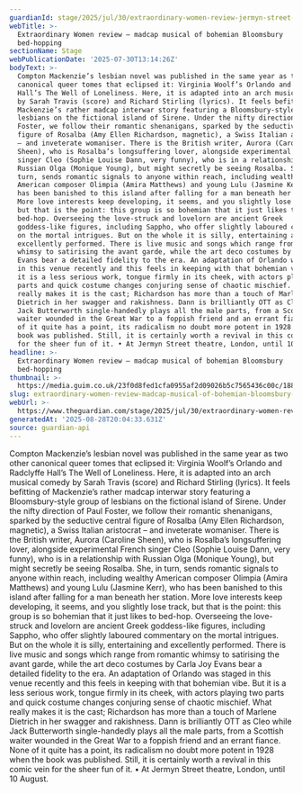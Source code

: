 ```yaml
---
guardianId: stage/2025/jul/30/extraordinary-women-review-jermyn-street-theatre-london
webTitle: >-
  Extraordinary Women review – madcap musical of bohemian Bloomsbury
  bed-hopping 
sectionName: Stage
webPublicationDate: '2025-07-30T13:14:26Z'
bodyText: >-
  Compton Mackenzie’s lesbian novel was published in the same year as two other
  canonical queer tomes that eclipsed it: Virginia Woolf’s Orlando and Radclyffe
  Hall’s The Well of Loneliness. Here, it is adapted into an arch musical comedy
  by Sarah Travis (score) and Richard Stirling (lyrics). It feels befitting of
  Mackenzie’s rather madcap interwar story featuring a Bloomsbury-style group of
  lesbians on the fictional island of Sirene. Under the nifty direction of Paul
  Foster, we follow their romantic shenanigans, sparked by the seductive central
  figure of Rosalba (Amy Ellen Richardson, magnetic), a Swiss Italian aristocrat
  – and inveterate womaniser. There is the British writer, Aurora (Caroline
  Sheen), who is Rosalba’s longsuffering lover, alongside experimental French
  singer Cleo (Sophie Louise Dann, very funny), who is in a relationship with
  Russian Olga (Monique Young), but might secretly be seeing Rosalba. She, in
  turn, sends romantic signals to anyone within reach, including wealthy
  American composer Olimpia (Amira Matthews) and young Lulu (Jasmine Kerr), who
  has been banished to this island after falling for a man beneath her station.
  More love interests keep developing, it seems, and you slightly lose track,
  but that is the point: this group is so bohemian that it just likes to
  bed-hop. Overseeing the love-struck and lovelorn are ancient Greek
  goddess-like figures, including Sappho, who offer slightly laboured commentary
  on the mortal intrigues. But on the whole it is silly, entertaining and
  excellently performed. There is live music and songs which range from romantic
  whimsy to satirising the avant garde, while the art deco costumes by Carla Joy
  Evans bear a detailed fidelity to the era. An adaptation of Orlando was staged
  in this venue recently and this feels in keeping with that bohemian vibe. But
  it is a less serious work, tongue firmly in its cheek, with actors playing two
  parts and quick costume changes conjuring sense of chaotic mischief. What
  really makes it is the cast; Richardson has more than a touch of Marlene
  Dietrich in her swagger and rakishness. Dann is brilliantly OTT as Cleo while
  Jack Butterworth single-handedly plays all the male parts, from a Scottish
  waiter wounded in the Great War to a foppish friend and an errant fiance. None
  of it quite has a point, its radicalism no doubt more potent in 1928 when the
  book was published. Still, it is certainly worth a revival in this comic vein
  for the sheer fun of it. • At Jermyn Street theatre, London, until 10 August.
headline: >-
  Extraordinary Women review – madcap musical of bohemian Bloomsbury
  bed-hopping 
thumbnail: >-
  https://media.guim.co.uk/23f0d8fed1cfa0955af2d09026b5c7565436c00c/188_0_1705_1365/500.jpg
slug: extraordinary-women-review-madcap-musical-of-bohemian-bloomsbury-bed-hopping
webUrl: >-
  https://www.theguardian.com/stage/2025/jul/30/extraordinary-women-review-jermyn-street-theatre-london
generatedAt: '2025-08-28T20:04:33.631Z'
source: guardian-api
---
```

Compton Mackenzie’s lesbian novel was published in the same year as two other canonical queer tomes that eclipsed it: Virginia Woolf’s Orlando and Radclyffe Hall’s The Well of Loneliness. Here, it is adapted into an arch musical comedy by Sarah Travis (score) and Richard Stirling (lyrics). It feels befitting of Mackenzie’s rather madcap interwar story featuring a Bloomsbury-style group of lesbians on the fictional island of Sirene. Under the nifty direction of Paul Foster, we follow their romantic shenanigans, sparked by the seductive central figure of Rosalba (Amy Ellen Richardson, magnetic), a Swiss Italian aristocrat – and inveterate womaniser. There is the British writer, Aurora (Caroline Sheen), who is Rosalba’s longsuffering lover, alongside experimental French singer Cleo (Sophie Louise Dann, very funny), who is in a relationship with Russian Olga (Monique Young), but might secretly be seeing Rosalba. She, in turn, sends romantic signals to anyone within reach, including wealthy American composer Olimpia (Amira Matthews) and young Lulu (Jasmine Kerr), who has been banished to this island after falling for a man beneath her station. More love interests keep developing, it seems, and you slightly lose track, but that is the point: this group is so bohemian that it just likes to bed-hop. Overseeing the love-struck and lovelorn are ancient Greek goddess-like figures, including Sappho, who offer slightly laboured commentary on the mortal intrigues. But on the whole it is silly, entertaining and excellently performed. There is live music and songs which range from romantic whimsy to satirising the avant garde, while the art deco costumes by Carla Joy Evans bear a detailed fidelity to the era. An adaptation of Orlando was staged in this venue recently and this feels in keeping with that bohemian vibe. But it is a less serious work, tongue firmly in its cheek, with actors playing two parts and quick costume changes conjuring sense of chaotic mischief. What really makes it is the cast; Richardson has more than a touch of Marlene Dietrich in her swagger and rakishness. Dann is brilliantly OTT as Cleo while Jack Butterworth single-handedly plays all the male parts, from a Scottish waiter wounded in the Great War to a foppish friend and an errant fiance. None of it quite has a point, its radicalism no doubt more potent in 1928 when the book was published. Still, it is certainly worth a revival in this comic vein for the sheer fun of it. • At Jermyn Street theatre, London, until 10 August.
